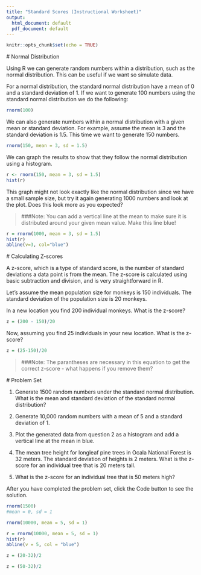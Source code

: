 ---
title: "Standard Scores (Instructional Worksheet)"
output:
  html_document: default
  pdf_document: default
---

```{r setup, include=FALSE}
knitr::opts_chunk$set(echo = TRUE)
```

<script src="hideOutput.js"></script>

<link rel="stylesheet" type="text/css" href="fold.css">


#\textcolor{blue}{1.1} Normal Distribution

Using R we can generate random numbers within a distribution, such as the normal distribution. This can be useful if we want so simulate data.

For a normal distribution, the standard normal distribution have a mean of 0 and a standard deviation of 1. If we want to generate 100 numbers using the standard normal distribution we do the following:

```{r eval = FALSE}
rnorm(100)
```

We can also generate numbers within a normal distribution with a given mean or standard deviation. For example, assume the mean is 3 and the standard deviation is 1.5. This time we want to generate 150 numbers. 

```{r eval = FALSE}
rnorm(150, mean = 3, sd = 1.5)
```

We can graph the results to show that they follow the normal distribution using a histogram.

```{r eval = FALSE}
r <- rnorm(150, mean = 3, sd = 1.5)
hist(r)
```

This graph might not look exactly like the normal distribution since we have a small sample size, but try it again generating 1000 numbers and look at the plot. Does this look more as you expected?

>###Note: You can add a vertical line at the mean to make sure it is distributed around your given mean value. Make this line blue!

```{r eval = FALSE}
r = rnorm(1000, mean = 3, sd = 1.5)
hist(r)
abline(v=3, col="blue")
```


#\textcolor{blue}{1.2} Calculating Z-scores

A z-score, which is a type of standard score, is the number of standard deviations a data point is from the mean.
The z-score is calculated using basic subtraction and division, and is very straightforward in R.

Let's assume the mean population size for monkeys is 150 individuals. The standard deviation of the population size is 20 monkeys.

In a new location you find 200 individual monkeys. What is the z-score?

```{r eval = FALSE}
z = (200 - 150)/20
```

Now, assuming you find 25 individuals in your new location. What is the z-score?

```{r eval = FALSE}
z = (25-150)/20
```

>###Note: The parantheses are necessary in this equation to get the correct z-score - what happens if you remove them?


\newpage

#\textcolor{blue}{1.3} Problem Set

1. Generate 1500 random numbers under the standard normal distribution. What is the mean and standard deviation of the standard normal distribution?

2. Generate 10,000 random numbers with a mean of 5 and a standard deviation of 1. 

3. Plot the generated data from question 2 as a histogram and add a vertical line at the mean in blue.

4. The mean tree height for longleaf pine trees in Ocala National Forest is 32 meters. The standard deviation of heights is 2 meters. What is the z-score for an individual tree that is 20 meters tall.

5. What is the z-score for an individual tree that is 50 meters high?


After you have completed the problem set, click the Code button to see the solution.


<div class="fold s">

```{r eval = FALSE}
rnorm(1500)
#mean = 0, sd = 1

rnorm(10000, mean = 5, sd = 1)

r = rnorm(10000, mean = 5, sd = 1)
hist(r)
abline(v = 5, col = "blue")

z = (20-32)/2

z = (50-32)/2

```

</div>